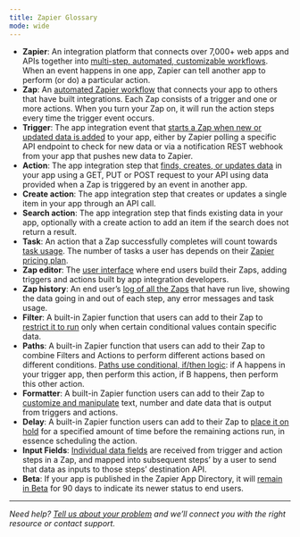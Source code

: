 ```yaml
---
title: Zapier Glossary
mode: wide
---
```


*   **Zapier**: An integration platform that connects over 7,000+ web apps and APIs together into [multi-step, automated, customizable workflows](/platform/quickstart/how-zapier-works). When an event happens in one app, Zapier can tell another app to perform (or do) a particular action.
*   **Zap**: An [automated Zapier workflow](https://help.zapier.com/hc/en-us/articles/8496309697421) that connects your app to others that have built integrations. Each Zap consists of a trigger and one or more actions. When you turn your Zap on, it will run the action steps every time the trigger event occurs.
*   **Trigger**: The app integration event that [starts a Zap when new or updated data is added](/platform/build/trigger) to your app, either by Zapier polling a specific API endpoint to check for new data or via a notification REST webhook from your app that pushes new data to Zapier.
*   **Action**: The app integration step that [finds, creates, or updates data](/platform/build/action) in your app using a GET, PUT or POST request to your API using data provided when a Zap is triggered by an event in another app.
*   **Create action**: The app integration step that creates or updates a single item in your app through an API call.
*   **Search action**: The app integration step that finds existing data in your app, optionally with a create action to add an item if the search does not return a result.
*   **Task**: An action that a Zap successfully completes will count towards [task usage](https://help.zapier.com/hc/en-us/articles/8496196837261). The number of tasks a user has depends on their [Zapier pricing plan](https://zapier.com/pricing).
*   **Zap editor**: The [user interface](https://zapier.com/editor) where end users build their Zaps, adding triggers and actions built by app integration developers.
*   **Zap history**: An end user’s [log of all the Zaps](https://help.zapier.com/hc/en-us/articles/8496291148685#h_01HD2KKYMTS7ASSEPXRMT57H63) that have run live, showing the data going in and out of each step, any error messages and task usage.
*   **Filter**: A built-in Zapier function that users can add to their Zap to [restrict it to run](https://help.zapier.com/hc/en-us/articles/8496276332557) only when certain conditional values contain specific data.
*   **Paths**: A built-in Zapier function that users can add to their Zap to combine Filters and Actions to perform different actions based on different conditions. [Paths use conditional, if/then logic](https://help.zapier.com/hc/en-us/articles/8496288555917): if A happens in your trigger app, then perform this action, if B happens, then perform this other action.
*   **Formatter**: A built-in Zapier function users can add to their Zap to [customize and manipulate](https://zapier.com/apps/formatter/help) text, number and date data that is output from triggers and actions.
*   **Delay**: A built-in Zapier function users can add to their Zap to [place it on hold](https://help.zapier.com/hc/en-us/articles/8496288754829-Add-delays-to-Zaps) for a specified amount of time before the remaining actions run, in essence scheduling the action.
*   **Input Fields**: [Individual data fields](https://help.zapier.com/hc/en-us/articles/8496259603341-Different-field-types-in-Zaps) are received from trigger and action steps in a Zap, and mapped into subsequent steps’ by a user to send that data as inputs to those steps’ destination API.
*   **Beta**: If your app is published in the Zapier App Directory, it will [remain in Beta](/platform/publish/public-integration#5-beta-phase) for 90 days to indicate its newer status to end users.

- - -

_Need help? [Tell us about your problem](https://developer.zapier.com/contact) and we’ll connect you with the right resource or contact support._
